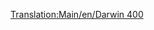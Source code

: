 [[Translation:Main/en/Darwin 400]]
{{Template:Aeronaves/Es
|Nombre=Darwin 400
|Imagen=[[File:en/Boeing757.png|Darwin 400]]
|Precio=73.828 € (36.919 £)
|Velocidad=947 km/h (592 mph)
|Coste-anual=11.812 € (5,906 £)
|Diseño=1982
|Duración=25
|Capacidad=200 pasajeros y 25 sacos de correo
|
|Descripción=Avión estándar, usarlo en aeropuertos grandes.
|Vida-real=Boeing 757
}}